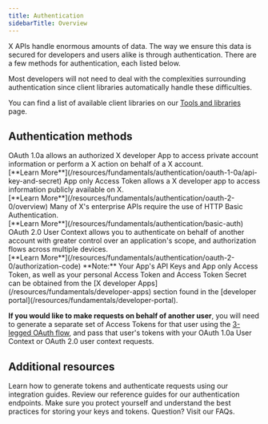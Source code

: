 ```yaml
---
title: Authentication
sidebarTitle: Overview
---
```



X APIs handle enormous amounts of data. The way we ensure this data is secured for developers and users alike is through authentication. There are a few methods for authentication, each listed below.

Most developers will not need to deal with the complexities surrounding authentication since client libraries automatically handle these difficulties.

You can find a list of available client libraries on our [Tools and libraries](/resources/tools-and-libraries) page.

## Authentication methods

<CardGroup cols={2}>
  <Card title="OAuth 1.0a User Context" href="/resources/fundamentals/authentication/oauth-1-0a/api-key-and-secret">
  OAuth 1.0a allows an authorized X developer App to access private account information or perform a X action on behalf of a X account.
  <br/>
  [**Learn More**](/resources/fundamentals/authentication/oauth-1-0a/api-key-and-secret)
  </Card>
  <Card title="App only" href="/resources/fundamentals/authentication/oauth-2-0/overview">
  App only Access Token allows a X developer app to access information publicly available on X.
  <br/>
  [**Learn More**](/resources/fundamentals/authentication/oauth-2-0/overview)
  </Card>
  <Card title="Basic authentication" href="/resources/fundamentals/authentication/basic-auth">
  Many of X's enterprise APIs require the use of HTTP Basic Authentication.
  <br/>
  [**Learn More**](/resources/fundamentals/authentication/basic-auth)
  </Card>
  <Card title="OAuth 2.0 Authorization Code Flow with PKCE" href="/resources/fundamentals/authentication/oauth-2-0/authorization-code">
  OAuth 2.0 User Context allows you to authenticate on behalf of another account with greater control over an application's scope, and authorization flows across multiple devices.
  <br/>
  [**Learn More**](/resources/fundamentals/authentication/oauth-2-0/authorization-code)
  </Card>
</CardGroup>

<Note>
**Note:**
Your App's API Keys and App only Access Token, as well as your personal Access Token and Access Token Secret can be obtained from the [X developer Apps](/resources/fundamentals/developer-apps) section found in the [developer portal](/resources/fundamentals/developer-portal).

**If you would like to make requests on behalf of another user**, you will need to generate a separate set of Access Tokens for that user using the [3-legged OAuth flow](https://developer.twitter.com/resources/fundamentals/authentication/obtaining-user-access-tokens), and pass that user's tokens with your OAuth 1.0a User Context or OAuth 2.0 user context requests.
</Note>

## Additional resources

<CardGroup cols={2}>
  <Card title="Guides" href="/resources/fundamentals/authentication/guides">
  Learn how to generate tokens and authenticate requests using our integration guides.
  </Card>
  <Card title="API reference" href="/resources/fundamentals/authentication/api-reference">
  Review our reference guides for our authentication endpoints.
  </Card>
  <Card title="Best practices" href="/resources/fundamentals/authentication/guides/authentication-best-practices">
  Make sure you protect yourself and understand the best practices for storing your keys and tokens.
  </Card>
  <Card title="FAQs" href="/resources/fundamentals/authentication/faq">
  Question? Visit our FAQs.
  </Card>
</CardGroup>